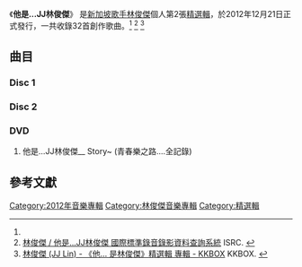 {{Multiple issues|
{{Notability Unreferenced|time=2020-10-22T20:19:21+00:00}}
{{Refimprove|time=2020-10-22T20:19:21+00:00}}
}}
{{Infobox Album
| Name  = 他是...JJ林俊傑
| Type  = 精選輯
| Cover  = 
| Artist  = [[林俊傑|林俊傑]]
| Released   = 2012年12月21日<ref name="music5">[http://www.5music.com.tw/CDList-C.asp?cdno=433495679154 林俊傑 / 他是...JJ林俊傑(2CD+1DVD) - 五大唱片] 五大唱片. {{zh-tw}}</ref>
| Recorded  = 2003年-2012年
| Genre = [[華語流行音樂|華語流行音樂]]
| Length = disc 1　01:07:39<br/>disc 2　1:02:30
| Label = {{hlist|[[海蝶音樂|海蝶音樂]]|[[愛貝克思|愛貝克思]]<ref name="music5"/>}}
| Producer = 
| Last album = 
| This album = '''他是...JJ林俊傑'''<br/><small>2012年</small>
| Next album = 
}}
《'''他是...JJ林俊傑'''》 是[[新加坡|新加坡]][[歌手|歌手]][[林俊傑|林俊傑]]個人第2張[[精選輯|精選輯]]，於2012年12月21日正式發行，一共收錄32首創作歌曲。<ref name="music5"/>
<ref>[http://isrc.ncl.edu.tw/music_view.aspx?item=12133 林俊傑 / 他是…JJ林俊傑 國際標準錄音錄影資料查詢系統] {{Wayback|url=http://isrc.ncl.edu.tw/music_view.aspx?item=12133 |date=20140107114925 }} ISRC. {{zh-tw}}</ref>
<ref>[http://www.kkbox.com/tw/tc/album/UhdnMarn9iZPRk0F2Qjl0091-index.html 林俊傑 (JJ Lin) - 《他... 是林俊傑》精選輯 專輯 - KKBOX] {{Wayback|url=http://www.kkbox.com/tw/tc/album/UhdnMarn9iZPRk0F2Qjl0091-index.html |date=20160307111804 }} KKBOX. {{zh-tw}}</ref>

== 曲目 ==
=== Disc 1 ===
{{Tracklist
| all_music = [[林俊傑|林俊傑]]
| extra_column = 首次收錄專輯

| title1 = 他... 是JJ林俊傑... Love~
| note1 = 
| lyrics1 = [[李瑞洵|李瑞洵]]<br/>[[王雅君|王雅君]]<br/>[[林怡鳳|林怡鳳]]<br/>[[易家揚|易家揚]]<br/>[[孫燕姿|孫燕姿]]
| arranger1 =  [[劉永輝|劉永輝]]
| producer1 = 
| longnote1 = (江南、害怕、小酒窩(solo)、背對背擁抱、她說)
| length1 = 3:40
| extra1 = -

| title2 = 翅膀
| note2 = Wings
| lyrics2 = [[張思爾|張思爾]]
| arranger2 = [[吳慶隆|吳慶隆]]
| producer2 = 
| longnote2 = 
| length2 = 3:39
| extra2 = [[樂行者|樂行者]]

| title3 = 不懂
| note3 = I Dont Know
| lyrics3 = 張思爾
| arranger3 = 
| producer3 = 
| longnote3 = 
| length3 = 4:31
| extra3 = 樂行者

| title4 = 江南
| note4 = River South
| lyrics4 = 李瑞洵
| arranger4 = [[蔡政勳|蔡政勳]]<br/>[[陳建瑋|陳建瑋]]
| producer4 = [[許環良|許環良]]
| longnote4 = 
| length4 = 4:25
| extra4 = [[第二天堂|第二天堂]]

| title5 = 害怕
| note5 = Afraid
| lyrics5 = 李瑞洵
| arranger5 = 吳慶隆
| producer5 = 林俊傑<br/>[[畢曉世|畢曉世]]
| longnote5 = 
| length5 = 4:40
| extra5 = 第二天堂

| title6 = 一千年以後
| note6 = A Thousand Years Later
| lyrics6 = 李瑞洵
| arranger6 = 蔡政勛<br/>陳建瑋<br/>許環良<br/>[[莊慰義|莊慰義]]
| producer6 = 許環良<br/>[[馮時澤|馮時澤]]
| longnote6 = 
| length6 = 4:20
| extra6 = [[編號89757|編號89757]]

| title7 = 簡簡單單
| note7 = Simply
| lyrics7 = [[向月娥|向月娥]]<br/>張思爾
| arranger7 = [[Kenn_C|Kenn C]]
| producer7 = [[吳劍泓|吳劍泓]]
| longnote7 = 
| length7 = 3:31
| extra7 = 編號89757

| title8 = 原來
| note8 = Truth
| lyrics8 = [[林秋離|林秋離]]<br/>張思爾
| arranger8 = 吳慶隆
| producer8 = [[梁定江|梁定江]]
| longnote8 = 
| length8 = 3:44
| extra8 = [[曹操_(專輯)|曹操]]

| title9 = 西界
| note9 = West Side
| lyrics9 = 林秋離
| arranger9 = 蔡政勳<br/>陳建瑋
| producer9 = 林俊傑<br/>許環良
| longnote9 = 
| length9 = 4:52
| extra9 = [[西界|西界]]

| title10 = 不流淚的機場
| note10 = Flying On Your Wings
| lyrics10 = [[陳嘉文|陳嘉文]]
| arranger10 = 蔡政勳
| producer10 = 林俊傑<br/>吳劍泓
| longnote10 = 
| length10 = 4:45
| extra10 = 西界 

| title11 = 小酒窩
| note11 = Dimples
| lyrics11 = 王雅君
| arranger11 = 林俊傑<br/>吳劍泓
| producer11 = 
| longnote11 = 獨唱(solo)，原版收录在《[[JJ陸|JJ陸]]》专辑
| length11 = 3:35
| extra11 = -

| title12 = 愛與希望
| note12 = Love,Hope
| lyrics12 = 王雅君
| arranger12 = 林俊傑
| producer12 = 林俊傑
| longnote12 = feat.[[重慶市|重慶市]][[青少年宮銀杏童聲合唱團|青少年宮銀杏童聲合唱團]]<br/>為512[[汶川大地震|汶川大地震]]寫的歌曲
| length12 = 3:43
| extra12 = JJ陸

| title13 = 第幾個100天
| note13 = Hundred Days
| lyrics13 = [[姚若龍|姚若龍]]
| arranger13 = 吳慶隆
| producer13 = 吳劍泓
| longnote13 = 
| length13 = 4:41
| extra13 = [[100天|100天]]

| title14 = 背對背擁抱
| note14 = 
| lyrics14 = 林怡鳳
| arranger14 = 吳慶隆
| producer14 = 吳劍泓
| longnote14 = 
| length14 = 3:59
| extra14 = 100天

| title15 = 她說
| note15 = She Says
| lyrics15 = 孫燕姿
| arranger15 = 蔡政勛
| producer15 = 吳劍泓
| longnote15 = 
| length15 = 5:19
| extra15 = [[她說_概念自選輯|她說]]

| title16 = 愛笑的眼睛
| note16 = Smiling Eyes
| lyrics16 = [[洪瑞業|洪瑞業]]
| arranger16 = 蔡政勛<br/>陳建瑋
| producer16 = 許環良
| longnote16 = 原唱：[[徐若瑄|徐若瑄]]
| length16 = 4:15
| extra16 = 她說

| total_length = 1:07:39
}}

=== Disc 2 ===
{{Tracklist
| all_music = [[林俊傑|林俊傑]]
| extra_column = 首次收錄專輯

| title1 = 他... 是JJ林俊傑... Dance~
| note1 = 
| lyrics1 = [[張思爾|張思爾]]<br/>[[林秋離|林秋離]]<br/>[[林怡鳳|林怡鳳]]<br/>林俊傑(rap)<br/>[[許環良|許環良]](rap)
| arranger1 = [[林子欽|林子欽]]
| producer1 = 
| longnote1 = (就是我、編號89757、曹操、期待愛、不潮不用花錢)
| length1 = 3:56
| extra1 = -

| title2 = 就是我
| note2 = Im The One
| lyrics2 = 張思爾
| arranger2 = [[Case_Woo|Case Woo]]
| producer2 = 
| longnote2 = 
| length2 = 3:13
| extra2 = [[樂行者|樂行者]]

| title3 = 會讀書
| note3 = Books
| lyrics3 = 張思爾
| arranger3 = [[Kenn_C|Kenn C]]
| producer3 = 
| longnote3 = 
| length3 = 3:25
| extra3 = 樂行者

| title4 = 第二天堂
| note4 = Haven
| lyrics4 = 林秋離<br/>[[張良忠|張良忠]]
| arranger4 = 林俊傑<br/>[[Jacob_Lin|Jacob Lin]]
| producer4 = 林俊傑
| longnote4 = 線上遊戲《[[天堂II|天堂II]]》主題曲
| length4 = 4:26
| extra4 = [[第二天堂|第二天堂]]

| title5 = 子彈列車
| note5 = Bullet Train
| lyrics5 = [[方文山|方文山]]
| arranger5 = 林俊傑<br/>Kenn C
| producer5 = 林俊傑
| longnote5 = 
| length5 = 3:24
| extra5 = 第二天堂

| title6 = 編號89757
| note6 = No.89757
| lyrics6 = 林秋離<br/>張思爾
| arranger6 = Kenn C<br/>林俊傑<br/>林子欽
| producer6 = 林俊傑
| longnote6 = 
| length6 = 4:03
| extra6 = [[編號89757|編號89757]]

| title7 = 木乃伊
| note7 = The Mummy
| lyrics7 = 林秋離<br/>[[簡勝|簡勝]]
| arranger7 = Kenn C<br/>[[莊慰義|莊慰義]]
| producer7 = [[吳劍泓|吳劍泓]]
| longnote7 = 
| length7 = 4:14
| extra7 = 編號89757

| title8 = 曹操
| note8 = Cao Cao
| lyrics8 = 林秋離
| arranger8 = Kenn C
| producer8 = 吳劍泓
| longnote8 = 
| length8 = 4:02
| extra8 = [[曹操_(專輯)|曹操]]

| title9 = 波間帶
| note9 = Sign Waves
| lyrics9 = 林秋離
| arranger9 = Kenn C
| producer9 = 林俊傑
| longnote9 = 
| length9 = 3:34
| extra9 = 曹操

| title10 = 殺手
| note10 = The Killa
| lyrics10 = 林秋離
| arranger10 = 林俊傑
| producer10 = 林俊傑
| longnote10 = 古箏:王勇 2007[[新加坡|新加坡]]Samsung WCG活動主題曲
| length10 = 4:53
| extra10 = [[西界|西界]]

| title11 = 不潮不用花錢
| note11 = High Fashion
| lyrics11 = 林怡鳳
| arranger11 = 林俊傑
| producer11 = 林俊傑
| longnote11 = feat. [[BY2|BY2]]
| length11 = 3:50
| extra11 = [[JJ陸|JJ陸]]

| title12 = 街道
| note12 = The Streets
| lyrics12 = [[Dr_Moom|Dr Moom]]<br/>[[Mr_Mars|Mr Mars]]
| arranger12 = [[任忠強|任忠強]]<br/>林子欽<br/>林俊傑
| producer12 = 林俊傑<br/>林子欽
| longnote12 = 
| length12 = 4:00
| extra12 = JJ陸

| title13 = 期待愛
| note13 = Longing
| lyrics13 = 林怡鳳<br/>許環良
| arranger13 = [[蔡政勛|蔡政勛]]
| producer13 = 林俊傑<br/>許環良
| longnote13 = feat. [[金莎|金莎]]<br/>中國和路雪可愛多廣告代言歌曲<br/>偶像劇《[[原來我不帥|原來我不帥]]》片尾曲
| length13 = 3:52
| extra13 = JJ陸

| title14 = X
| note14 = 
| lyrics14 = 林秋離<br/>[[MC_Vader|MC Vader]](rap)
| arranger14 = 林俊傑
| producer14 = 林俊傑
| longnote14 = 
| length14 = 4:04
| extra14 = [[100天|100天]]

| title15 = 加油！
| note15 = Go!
| lyrics15 = 林俊傑
| arranger15 = [[陳建瑋|陳建瑋]]
| producer15 = 林俊傑
| longnote15 = feat. [[MC_Hotdog|MC Hotdog]]
| length15 = 3:48
| extra15 = 100天

| title16 = 跟屁蟲
| note16 = Copycat
| lyrics16 = Dr. Moon
| arranger16 = Kenn C
| producer16 = Dr. Moon
| longnote16 = 
| length16 = 3:46
| extra16 = 100天

| total_length = 1:02:30
}}

=== DVD ===
#他是…JJ林俊傑__ Story~ (青春樂之路….全記錄)

== 參考文獻 ==
{{reflist}}
{{JJLIN Album}}

[[Category:2012年音樂專輯|Category:2012年音樂專輯]]
[[Category:林俊傑音樂專輯|Category:林俊傑音樂專輯]]
[[Category:精選輯|Category:精選輯]]